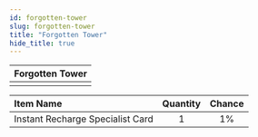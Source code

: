 ```yaml
---
id: forgotten-tower
slug: forgotten-tower
title: "Forgotten Tower"
hide_title: true
---
```



| Forgotten Tower |
| :------------: |
| <MapIcon iconId="2613"/> |

|Item Name|Quantity|Chance|
|:--|:-:|:-:|
| <ItemIcon iconId="2144" height="32" /> Instant Recharge Specialist Card|1|1%|

